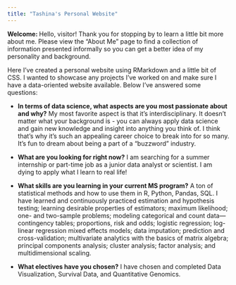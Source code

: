 ```yaml
---
title: "Tashina's Personal Website"
---
```


__Welcome: __ Hello, visitor! Thank you for stopping by to learn a little bit more about me. Please view the "About Me" page to find a collection of information presented informally so you can get a better idea of my personality and background. 

Here I've created a personal website using RMarkdown and a little bit of CSS. I wanted to showcase any projects I've worked on and make sure I have a data-oriented website available. Below I've answered some questions:

- __In terms of data science, what aspects are you most passionate about and why?__
My most favorite aspect is that it's interdisciplinary. It doesn't matter what your background is - you can always apply data science and gain new knowledge and insight into anything you think of. I think that's why it's such an appealing career choice to break into for so many. It's fun to dream about being a part of a "buzzword" industry. 

- __What are you looking for right now?__
I am searching for a summer internship or part-time job as a junior data analyst or scientist. I am dying to apply what I learn to real life!

- __What skills are you learning in your current MS program?__
A ton of statistical methods and how to use them in R, Python, Pandas, SQL. I have learned and continuously practiced estimation and hypothesis testing; learning desirable properties of estimators; maximum likelihood; 
one- and two-sample problems; modeling categorical and count data—contingency tables; proportions, risk and odds; logistic regression; log-linear regression mixed effects models; data imputation; prediction and cross-validation; multivariate analytics with the basics of matrix algebra; principal components analysis; cluster analysis; factor analysis; and multidimensional scaling.

- __What electives have you chosen?__
I have chosen and completed Data Visualization, Survival Data, and Quantitative Genomics. 